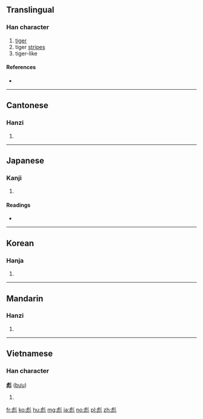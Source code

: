 ==Translingual==

===Han character===
{{Han char|rn=59|rad=彡|as=08|sn=11|four=2221<sub>2</sub>|canj=卜弓竹竹竹 (YNHHH), 卜山竹竹竹 (YUHHH)|ids=⿺[[虎]][[彡]]}}

# [[tiger]]
# tiger [[stripe]]s
# tiger-like

====References====
* {{Han ref|kx=0363.220|dkj=09993|dj=0683.010|hdz=42820.110|uh=5F6A|ud=24426|bh=B343|bd=45891}}

----

==Cantonese==

===Hanzi===
{{yue-hanzi|jyut=[[biu1]]|y=biu1}}

# {{defn|lang=yue|sort=彡08}}

----

==Japanese==

===Kanji===
{{ja-kanji|grade=|rs=彡08}}

# {{defn|lang=ja|sort=彡08}}

====Readings====
* {{ja-readings|on=[[ひょう]] (hyō), [[ひゅう]] (hyū)|kun=[[あや]] (aya)}}

----

==Korean==

===Hanja===
{{ko-hanja|hangeul=표|eumhun=|rv=pyo|mr=p'yo|y=phyo}}

# {{defn|lang=ko|sort=彡08}}

----

==Mandarin==

===Hanzi===
{{cmn-hanzi|pin=[[biāo]] ([[biao1]])|wg=piao<sup>1</sup>}}

# {{defn|lang=cmn|sort=彡08}}

----

==Vietnamese==

===Han character===
'''彪''' ([[bưu]])

# {{defn|lang=vi}}

[[fr:彪]]
[[ko:彪]]
[[hu:彪]]
[[mg:彪]]
[[ja:彪]]
[[no:彪]]
[[pl:彪]]
[[zh:彪]]